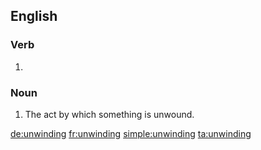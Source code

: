 ==English==

===Verb===
{{head|en}}

# {{present participle of|unwind|lang=en}}

===Noun===
{{en-noun}}

# The act by which something is unwound.

[[de:unwinding]]
[[fr:unwinding]]
[[simple:unwinding]]
[[ta:unwinding]]